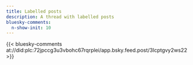 ```yaml
---
title: Labelled posts
description: A thread with labelled posts
bluesky-comments:
  n-show-init: 10
---
```


{{< bluesky-comments at://did:plc:72jpccg3u3vbohc67rqrplei/app.bsky.feed.post/3lcptgvy2ws22 >}}
